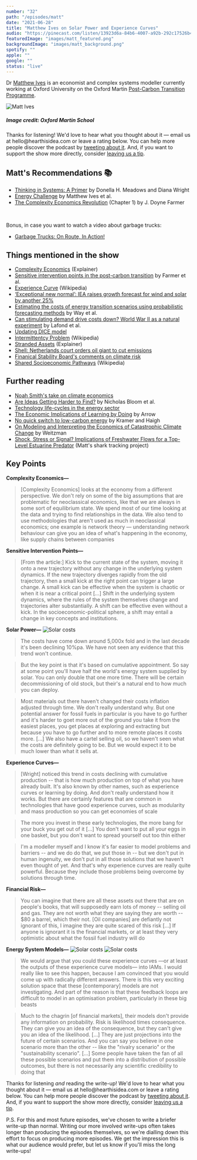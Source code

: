 ```yaml
---
number: "32"
path: "/episodes/matt"
date: "2021-06-28"
title: "Matthew Ives on Solar Power and Experience Curves"
audio: "https://pinecast.com/listen/13923d6a-84b6-4007-a92b-292c17526b4a.mp3"
featuredImage: "images/matt_featured.png"
backgroundImage: "images/matt_background.png"
spotify: ""
apple: ""
google: ""
status: "live"
---
```


Dr [Matthew Ives](https://www.oxfordmartin.ox.ac.uk/people/dr-matthew-ives/) is an economist and complex systems modeller currently working at Oxford University on the Oxford Martin [Post-Carbon Transition Programme](https://www.postcarbontransition.net/).

<div class="episode-image_variable max-600">

![Matt Ives](images/matt.jpg)
<h5>Image credit: Oxford Martin School</h5>
</div>

<div class='aside'>
<div>
Thanks for listening! We'd love to hear what you thought about it — email us at hello@hearthisidea.com or leave a rating below. You can help more people discover the podcast by <a href='https://twitter.com/intent/tweet?text=Check out Hear This Idea, a podcast showcasing new thinking in philosophy, the social sciences, and effective altruism! &url=https://www.hearthisidea.com via @hearthisidea&' about='_blank'>tweeting about it</a>. And, if you want to support the show more directly, consider <a href='https://tips.pinecast.com/jar/hear-this-idea'>leaving us a tip</a>.
</div>
</div>

## Matt's Recommendations 📚

- [Thinking in Systems: A Primer](https://www.goodreads.com/book/show/3828902-thinking-in-systems) by Donella H. Meadows and Diana Wright
- [Energy Challenge](https://site.energychallenge.info/) by Matthew Ives et al.
- [The Complexity Economics Revolution](https://static1.squarespace.com/static/54afc2eae4b0fb47dcb12dd5/t/60cb24cb4bcca0585fe38f3d/1623925964305/complexity+economics+revolution+intro+June+12+2021.pdf) (Chapter 1) by J. Doyne Farmer

<div className="bookshelf" > <Book url="https://www.goodreads.com/book/show/3828902-thinking-in-systems" image="book-matt-1" spineColor="#9dcd9f"/> <Book url="https://site.energychallenge.info/" image="book-matt-2" spineColor="#9ae9fe"/> <Book url="https://static1.squarespace.com/static/54afc2eae4b0fb47dcb12dd5/t/60cb24cb4bcca0585fe38f3d/1623925964305/complexity+economics+revolution+intro+June+12+2021.pdf" image="book-matt-3" spineColor="#ea6d62"/> </div><br/>

Bonus, in case you want to watch a video about garbage trucks:
- [Garbage Trucks: On Route, In Action!](https://youtu.be/LTUjiLxzDQs)

## Things mentioned in the show
- [Complexity Economics](https://www.exploring-economics.org/en/orientation/complexity-economics/) (Explainer)
- [Sensitive intervention points in the post-carbon transition](https://science.sciencemag.org/content/364/6436/132) by Farmer et al.
- [Experience Curve](https://en.wikipedia.org/wiki/Experience_curve_effects) (Wikipedia)
- [‘Exceptional new normal’: IEA raises growth forecast for wind and solar by another 25%](https://www.carbonbrief.org/exceptional-new-normal-iea-raises-growth-forecast-for-wind-and-solar-by-another-25)
- [Estimating the costs of energy transition scenarios using probabilistic forecasting methods](https://www.inet.ox.ac.uk/files/energy_transition_cost_INET_working_paper_with_SI1.pdf) by Way et al.
- [Can stimulating demand drive costs down? World War II as a natural experiment](https://www.inet.ox.ac.uk/files/Lafond-Greenwald-Farmer-WWII_as_natural_experiment.pdf) by Lafond et al.
- [Updating DICE model](https://www.nature.com/articles/s41558-020-0833-x?__ac_lkid=14b0-f639-efd2-f4de175b9c0788e)
- [Intermittentcy Problem](https://en.wikipedia.org/wiki/Variable_renewable_energy#Intermittent_energy_source) (Wikipedia)
- [Stranded Assets](https://carbontracker.org/terms/stranded-assets/) (Explainer)
- [Shell: Netherlands court orders oil giant to cut emissions](https://www.bbc.co.uk/news/world-europe-57257982)
- [Finanical Stability Board's comments on climate risk](https://www.fsb-tcfd.org/about/)
- [Shared Socioeconomic Pathways](https://en.wikipedia.org/wiki/Shared_Socioeconomic_Pathways) (Wikipedia)

## Further reading
- [Noah Smith's take on climate economics](https://noahpinion.substack.com/p/why-has-climate-economics-failed) 
- [Are Ideas Getting Harder to Find?](https://web.stanford.edu/~chadj/IdeaPF.pdf) by Nicholas Bloom et al.
- [Technology life-cycles in the energy sector](https://www.sciencedirect.com/science/article/pii/S004016251500284X)
- [The Economic Implications of Learning by Doing](https://papers.ssrn.com/sol3/papers.cfm?abstract_id=1506343) by Arrow
- [No quick switch to low-carbon energy](https://www.nature.com/articles/462568a) by Kramer and Haigh 
- [On Modeling and Interpreting the Economics of Catastrophic Climate Change](https://dash.harvard.edu/bitstream/handle/1/3693423/Weitzman_OnModeling.pdf?sequence=2) by Weitzman
- [Shock, Stress or Signal? Implications of Freshwater Flows for a Top-Level Estuarine Predator](https://journals.plos.org/plosone/article?id=10.1371/journal.pone.0095680) (Matt's shark tracking project)

## Key Points

**Complexity Economics—**
> [Complexity Economics] looks at the economy from a different perspective. We don't rely on some of the big assumptions that are problematic for neoclassical economics, like that we are always in some sort of equilibrium state. We spend most of our time looking at the data and trying to find relationships in the data. We also tend to use methodologies that aren't used as much in neoclassical economics; one example is network theory — understanding network behaviour can give you an idea of what's happening in the economy, like supply chains between companies

**Sensitive Intervention Points—**
> [From the article:] Kick to the current state of the system, moving it onto a new trajectory without any change in the underlying system dynamics. If the new trajectory diverges rapidly from the old trajectory, then a small kick at the right point can trigger a large change. A small kick can be effective when the system is chaotic or when it is near a critical point [...] Shift in the underlying system dynamics, where the rules of the system themselves change and trajectories alter substantially. A shift can be effective even without a kick. In the socioeconomic-political sphere, a shift may entail a change in key concepts and institutions.

**Solar Power—**
![Solar costs](images/energy_cost.png)
> The costs have come down around 5,000x fold and in the last decade it's been declining 10%pa. We have not seen any evidence that this trend won't continue.

> But the key point is that it's based on cumulative appointment. So say at some point you'll have half the world's energy system supplied by solar. You can only double that one more time. There will be certain decommissioning of old stock, but their's a natural end to how much you can deploy.

> Most materials out there haven't changed their costs inflation adjusted through time. We don't really understand why. But one potential answer for fossil fuels in particular is you have to go further and it's harder to goet more out of the ground you take it from the easiest places, you get places at exploring and extracting but because you have to go further and to more remote places it costs more. [...] We also have a cartel selling oil, so we haven't seen what the costs are definitely going to be. But we would expect it to be much lower than what it sells at.

**Experience Curves—**
> [Wright] noticed this trend in costs declining with cumulative production -- that is how much production on top of what you have already built. It's also known by other names, such as experience curves or learning by doing. And don't really understand how it works. But there are certainly features that are common in technologies that have good experience curves, such as modularity and mass production so you can get economies of scale

> The more you invest in these early technologies, the more bang for your buck you get out of it [...] You don't want to put all your eggs in one basket, but you don't want to spread yourself out too thin either

> I'm a modeller myself and I know it's far easier to model problems and barriers -- and we do do that, we put those in -- but we don't put in human ingenuity, we don't put in all those solutions that we haven't even thought of yet. And that's why experience curves are really quite powerful. Because they include those problems being overcome by solutions through time.

**Financial Risk—**
> You can imagine that there are all these assets out there that are on people's books, that will supposedly earn lots of money -- selling oil and gas. They are not worth what they are saying they are worth -- $80 a barrel, which their not. [Oil companies] are defiantly not ignorant of this, I imagine they are quite scared of this risk [...] If anyone is ignorant it is the financial markets, or at least they very optimistic about what the fossil fuel industry will do

**Energy System Models—**
![Solar costs](images/solar_cost.png)
![Solar costs](images/solar_deployment.png)
> We would argue that you could these experience curves —or at least the outputs of these experience curve models— into IAMs. I would really like to see this happen, because I am convinced that you would come up with radically different answers. There is this very exciting solution space that these [contemporary] models are not investigating. And part of the reason is that these feedback loops are difficult to model in an optimisation problem, particularly in these big beasts

> Much to the chagrin [of financial markets], their models don't provide any information on probability. Risk is likelihood times consequence. They can give you an idea of the consequence, but they can't give you an idea of the likelihood. [...] They are just projections into the future of certain scenarios. And you can say you believe in one scenario more than the other -- like the "rivalry scenario" or the "sustainability scenario". [...] Some people have taken the fan of all these possible scenarios and put them into a distribution of possible outcomes, but there is not necessarily any scientific credibility to doing that

<div class='aside'>
<div>
Thanks for listening <i>and</i> reading the write-up! We'd love to hear what you thought about it — email us at hello@hearthisidea.com or leave a rating below. You can help more people discover the podcast by <a href='https://twitter.com/intent/tweet?text=Check out Hear This Idea, a podcast showcasing new thinking in philosophy, the social sciences, and effective altruism! &url=https://www.hearthisidea.com via @hearthisidea&' about='_blank'>tweeting about it</a>. And, if you want to support the show more directly, consider <a href='https://hearthisidea.com/donate'>leaving us a tip</a>.

P.S. For this and most future episodes, we've chosen to write a briefer write-up than normal. Writing our more involved write-ups often takes longer than producing the episodes themselves, so we're dialling down this effort to focus on producing more episodes. We get the impression this is what our audience would prefer, but let us know if you'll miss the long write-ups! 
</div>
</div>